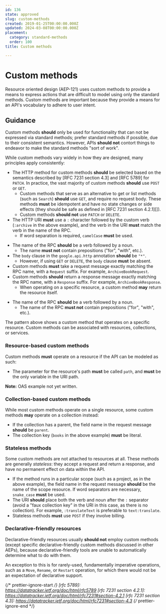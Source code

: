 ```yaml
---
id: 136
state: approved
slug: custom-methods
created: 2019-01-25T00:00:00.000Z
updated: 2024-03-08T00:00:00.000Z
placement:
  category: standard-methods
  order: 100
title: Custom methods

--- 
```


# Custom methods

Resource oriented design (AEP-121) uses custom methods to provide a means to
express actions that are difficult to model using only the standard methods.
Custom methods are important because they provide a means for an API's
vocabulary to adhere to user intent.

## Guidance

Custom methods <b class="font-extrabold	text-yellow-700">should</b> only be used for functionality that can not be
expressed via standard methods; prefer standard methods if possible, due to
their consistent semantics. However, APIs <b class="font-extrabold	text-yellow-700">should not</b> contort things to
endeavor to make the standard methods "sort of work".

While custom methods vary widely in how they are designed, many principles
apply consistently:

- The HTTP method for custom methods <b class="font-extrabold	text-yellow-700">should</b> be selected based on the
  semantics described by [RFC 7231 section 4.3] and [RFC 5789] for `PATCH`. In
  practice, the vast majority of custom methods <b class="font-extrabold	text-yellow-700">should</b> use `POST` or `GET`.
  - Custom methods that serve as an alternative to get or list methods (such as
    `Search`) <b class="font-extrabold	text-yellow-700">should</b> use `GET`, and require no request body. These methods
    <b class="font-extrabold	text-red-700">must</b> be idempotent and have no state changes or side effects (they
    should be safe as defined in [RFC 7231 section 4.2.1][]).
  - Custom methods <b class="font-extrabold	text-yellow-700">should not</b> use `PATCH` or `DELETE`.
- The HTTP URI <b class="font-extrabold	text-red-700">must</b> use a `:` character followed by the custom verb
  (`:archive` in the above example), and the verb in the URI <b class="font-extrabold	text-red-700">must</b> match the
  verb in the name of the RPC.
  - If word separation is required, `camelCase` <b class="font-extrabold	text-red-700">must</b> be used.


<Tabs>
  <TabItem label="Protocol Buffers">
  
  
  <Sample path="../aep.dev/aep/general/0136/library.proto" type="protobuf" />
  
  - The name of the RPC <b class="font-extrabold	text-yellow-700">should</b> be a verb followed by a noun.
    - The name <b class="font-extrabold	text-red-700">must not</b> contain prepositions ("for", "with", etc.).
  - The `body` clause in the `google.api.http` annotation <b class="font-extrabold	text-yellow-700">should</b> be `"*"`.
    - However, if using `GET` or `DELETE`, the `body` clause <b class="font-extrabold	text-red-700">must</b> be absent.
  - Custom methods <b class="font-extrabold	text-red-700">must</b> take a request message exactly matching the RPC name,
    with a `Request` suffix. For example, `ArchiveBookRequest`.
  - Custom methods <b class="font-extrabold	text-yellow-700">should</b> return a response message exactly matching the RPC
    name, with a `Response` suffix. For example, `ArchiveBookResponse`.
    - When operating on a specific resource, a custom method <b class="font-extrabold text-green-700">may</b> return the
      resource itself.
  
  
  </TabItem>
  <TabItem label="OpenAPI 3.0">
  
  
  <Sample path="../aep.dev/aep/general/0136/library.oas.yaml" type="yml" />
  
  - The name of the RPC <b class="font-extrabold	text-yellow-700">should</b> be a verb followed by a noun.
    - The name of the RPC <b class="font-extrabold	text-red-700">must not</b> contain prepositions ("for", "with",
      etc.).
  
  
  </TabItem>
</Tabs>
    

<Aside type="note" title="Note">
  The pattern above shows a custom method that operates on a specific
  resource. Custom methods can be associated with resources, collections, or
  services.
</Aside>

### Resource-based custom methods

Custom methods <b class="font-extrabold	text-red-700">must</b> operate on a resource if the API can be modeled as
such:


<Tabs>
  <TabItem label="Protocol Buffers">
  
  
  <Sample path="../aep.dev/aep/general/0136/library.proto" type="protobuf" />
  
  - The parameter for the resource's path <b class="font-extrabold	text-red-700">must</b> be called `path`, and <b class="font-extrabold	text-red-700">must</b>
    be the only variable in the URI path.
  
  
  </TabItem>
  <TabItem label="OpenAPI 3.0">
  
  
  **Note:** OAS example not yet written.
  
  
  </TabItem>
</Tabs>
    

### Collection-based custom methods

While most custom methods operate on a single resource, some custom methods
<b class="font-extrabold text-green-700">may</b> operate on a collection instead:


<Tabs>
  <TabItem label="Protocol Buffers">
  
  
  <Sample path="../aep.dev/aep/general/0136/library.proto" type="protobuf" />
  
  
  </TabItem>
  <TabItem label="OpenAPI 3.0">
  
  
  <Sample path="../aep.dev/aep/general/0136/library.oas.yaml" type="yml" />
  
  
  </TabItem>
</Tabs>
    

- If the collection has a parent, the field name in the request message
  <b class="font-extrabold	text-yellow-700">should</b> be `parent`.
- The collection key (`books` in the above example) <b class="font-extrabold	text-red-700">must</b> be literal.

### Stateless methods

Some custom methods are not attached to resources at all. These methods are
generally _stateless_: they accept a request and return a response, and have no
permanent effect on data within the API.


<Tabs>
  <TabItem label="Protocol Buffers">
  
  
  <Sample path="../aep.dev/aep/general/0136/translate.proto" type="protobuf" />
  
  
  </TabItem>
  <TabItem label="OpenAPI 3.0">
  
  
  <Sample path="../aep.dev/aep/general/0136/translate.oas.yaml" type="yml" />
  
  
  </TabItem>
</Tabs>
    

- If the method runs in a particular scope (such as a project, as in the above
  example), the field name in the request message <b class="font-extrabold	text-yellow-700">should</b> be the name of the
  scope resource. If word separators are necessary, `snake_case` <b class="font-extrabold	text-red-700">must</b> be
  used.
- The URI <b class="font-extrabold	text-yellow-700">should</b> place both the verb and noun after the `:` separator
  (avoid a "faux collection key" in the URI in this case, as there is no
  collection). For example, `:translateText` is preferable to `text:translate`.
- Stateless methods <b class="font-extrabold	text-red-700">must</b> use `POST` if they involve billing.

### Declarative-friendly resources

Declarative-friendly resources usually <b class="font-extrabold	text-yellow-700">should not</b> employ custom methods
(except specific declarative-friendly custom methods discussed in other AEPs),
because declarative-friendly tools are unable to automatically determine what
to do with them.

An exception to this is for rarely-used, fundamentally imperative operations,
such as a `Move`, `Rename`, or `Restart` operation, for which there would not
be an expectation of declarative support.

{/* prettier-ignore-start  */}
[rfc 5789]: https://datatracker.ietf.org/doc/html/rfc5789
[rfc 7231 section 4.2.1]: https://datatracker.ietf.org/doc/html/rfc7231#section-4.2.1
[rfc 7231 section 4.3]: https://datatracker.ietf.org/doc/html/rfc7231#section-4.3
{/* prettier-ignore-end  */}
